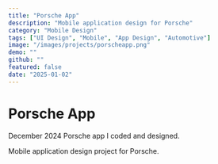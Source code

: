 ```yaml
---
title: "Porsche App"
description: "Mobile application design for Porsche"
category: "Mobile Design"
tags: ["UI Design", "Mobile", "App Design", "Automotive"]
image: "/images/projects/porscheapp.png"
demo: ""
github: ""
featured: false
date: "2025-01-02"
---
```


# Porsche App

December 2024
Porsche app I coded and designed.

Mobile application design project for Porsche.
